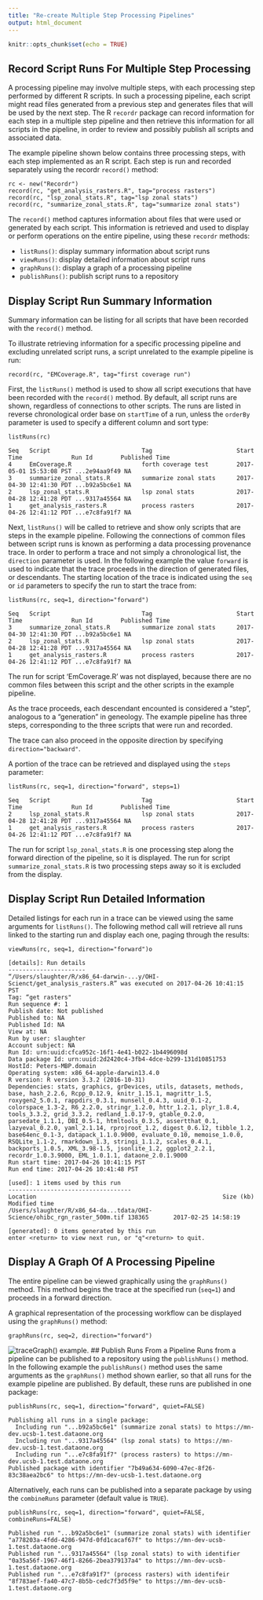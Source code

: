 ```yaml
---
title: "Re-create Multiple Step Processing Pipelines"
output: html_document
---
```


```r
knitr::opts_chunk$set(echo = TRUE)
```

## Record Script Runs For Multiple Step Processing
A processing pipeline may involve multiple steps, with each processing step performed by different
R scripts. In such a processing pipeline, each script might read files generated from a previous 
step and generates files that will be used by the next step. The R `recordr` package can record information for each
step in a multiple step pipeline and then retrieve this information for all scripts in the
pipeline, in order to review and possibly publish all scripts and associated data.

The example pipeline shown below contains three processing steps, with each step
implemented as an R script. Each step is run and recorded separately using the
recordr `record()` method:

```
rc <- new("Recordr")
record(rc, "get_analysis_rasters.R", tag="process rasters")
record(rc, "lsp_zonal_stats.R", tag="lsp zonal stats")
record(rc, "summarize_zonal_stats.R", tag="summarize zonal stats")

``` 
The `record()` method captures information about files that were used or generated by 
each script. This information is retrieved and used to display or perform operations
on the entire pipeline, using these `recordr` methods:

- `listRuns()`: display summary information about script runs
- `viewRuns()`: display detailed information about script runs 
- `graphRuns()`: display a graph of a processing pipeline
- `publishRuns()`: publish script runs to a repository

## Display Script Run Summary Information

Summary information can be listing for all scripts that have been recorded with the `record()` method.

To illustrate retrieving information for a specific processing pipeline and excluding unrelated script runs, a script
unrelated to the example pipeline is run:

```
record(rc, "EMCoverage.R", tag="first coverage run")
```

First, the `listRuns()` method is used to show all script executions that have been recorded with the `record()` method.
By default, all script runs are shown, regardless of connections to other scripts. The runs are listed in reverse 
chronological order base on `startTime` of a run, unless the `orderBy` parameter is used to specify a different column 
and sort type:
```
listRuns(rc)

Seq   Script                          Tag                        Start Time              Run Id        Published Time
4     EmCoverage.R                    forth coverage test        2017-05-01 15:53:08 PST ...2e94aa9f49 NA            
3     summarize_zonal_stats.R         summarize zonal stats      2017-04-30 12:41:30 PDT ...b92a5bc6e1 NA            
2     lsp_zonal_stats.R               lsp zonal stats            2017-04-28 12:41:28 PDT ...9317a45564 NA            
1     get_analysis_rasters.R          process rasters            2017-04-26 12:41:12 PDT ...e7c8fa91f7 NA

```

Next, `listRuns()` will be called to retrieve and show only scripts that are steps in the example pipeline.
Following the connections of common files between script runs is known as performing a data processing provenance trace.
In order to perform a trace and not simply a chronological list, the `direction` parameter is used. In the following
example the value `forward` is used to indicate that the trace proceeds in the direction of generated files, or descendants.
The starting location of the trace is indicated using the `seq` or `id` parameters to specify the run to start the
trace from:

```
listRuns(rc, seq=1, direction="forward")

Seq   Script                          Tag                        Start Time              Run Id        Published Time
3     summarize_zonal_stats.R         summarize zonal stats      2017-04-30 12:41:30 PDT ...b92a5bc6e1 NA            
2     lsp_zonal_stats.R               lsp zonal stats            2017-04-28 12:41:28 PDT ...9317a45564 NA            
1     get_analysis_rasters.R          process rasters            2017-04-26 12:41:12 PDT ...e7c8fa91f7 NA
```
The run for script 'EmCoverage.R' was not displayed, because there are no common files between this script and
the other scripts in the example pipeline.

As the trace proceeds, each descendant encounted is considered a "step", analogous to a
"generation" in geneology. The example pipeline has three steps, corresponding to the three
scripts that were run and recorded.

The trace can also proceed in the opposite direction by specifying `direction="backward"`.

A portion of the trace can be retrieved and displayed using the `steps` parameter:
```
listRuns(rc, seq=1, direction="forward", steps=1)

Seq   Script                          Tag                        Start Time              Run Id        Published Time
2     lsp_zonal_stats.R               lsp zonal stats            2017-04-28 12:41:28 PDT ...9317a45564 NA            
1     get_analysis_rasters.R          process rasters            2017-04-26 12:41:12 PDT ...e7c8fa91f7 NA
```

The run for script `lsp_zonal_stats.R` is one processing step along the forward direction of the pipeline, so it is
displayed. The run for script `summarize_zonal_stats.R` is two processing steps away so it is excluded from the display.

## Display Script Run Detailed Information

Detailed listings for each run in a trace can be viewed using the same arguments for `listRuns()`.
The following method call will retrieve all runs linked to the starting run and display each one, paging through the results:
```
viewRuns(rc, seq=1, direction="forward")o

[details]: Run details
----------------------
“/Users/slaughter/R/x86_64-darwin-...y/OHI-Scienct/get_analysis_rasters.R” was executed on 2017-04-26 10:41:15 PST
Tag: “get rasters"
Run sequence #: 1
Publish date: Not published
Published to: NA
Published Id: NA
View at: NA
Run by user: slaughter
Account subject: NA
Run Id: urn:uuid:cfca952c-16f1-4e41-b022-1b4496098d
Data package Id: urn:uuid:2d2420c4-3fb4-4dce-b299-131d10851753
HostId: Peters-MBP.domain
Operating system: x86_64-apple-darwin13.4.0
R version: R version 3.3.2 (2016-10-31)
Dependencies: stats, graphics, grDevices, utils, datasets, methods, base, hash_2.2.6, Rcpp_0.12.9, knitr_1.15.1, magrittr_1.5, roxygen2_5.0.1, rappdirs_0.3.1, munsell_0.4.3, uuid_0.1-2, colorspace_1.3-2, R6_2.2.0, stringr_1.2.0, httr_1.2.1, plyr_1.8.4, tools_3.3.2, grid_3.3.2, redland_1.0.17-9, gtable_0.2.0, parsedate_1.1.1, DBI_0.5-1, htmltools_0.3.5, assertthat_0.1, lazyeval_0.2.0, yaml_2.1.14, rprojroot_1.2, digest_0.6.12, tibble_1.2, base64enc_0.1-3, datapack_1.1.0.9000, evaluate_0.10, memoise_1.0.0, RSQLite_1.1-2, rmarkdown_1.3, stringi_1.1.2, scales_0.4.1, backports_1.0.5, XML_3.98-1.5, jsonlite_1.2, ggplot2_2.2.1, recordr_1.0.3.9000, EML_1.0.1.1, dataone_2.0.1.9000
Run start time: 2017-04-26 10:41:15 PST
Run end time: 2017-04-26 10:41:48 PST

[used]: 1 items used by this run
-----------------------------------
Location                                                     Size (kb)    Modified time      
/Users/slaughter/R/x86_64-da...tdata/OHI-Science/ohibc_rgn_raster_500m.tif 138365       2017-02-25 14:58:19

[generated]: 0 items generated by this run
enter <return> to view next run, or "q"<return> to quit.

```

## Display A Graph Of A Processing Pipeline

The entire pipeline can be viewed graphically using the `graphRuns()` method. This method begins the trace at the
specified run (`seq=1`) and proceeds in a forward direction. 

A graphical representation of the processing workflow can be displayed using the `graphRuns()` method:
```
graphRuns(rc, seq=2, direction="forward")
```

![traceGraph() example.](https://github.com/DataONEorg/sem-prov-design/raw/master/docs/PROV-capture/traceGraph.png)
## Publish Runs From a Pipeline
Runs from a pipeline can be published to a repository using the `publishRuns()` method. In the following example
the `publishRuns()` method uses the same arguments as the `graphRuns()` method shown earlier,
so that all runs for the example pipeline are published. By default, these runs are published in one package:
```
publishRuns(rc, seq=1, direction="forward", quiet=FALSE)

Publishing all runs in a single package:
  Including run "...b92a5bc6e1" (summarize zonal stats) to https://mn-dev.ucsb-1.test.dataone.org
  Including run "...9317a45564" (lsp zonal stats) to https://mn-dev.ucsb-1.test.dataone.org
  Including run "...e7c8fa91f7" (process rasters) to https://mn-dev.ucsb-1.test.dataone.org
Published package with identifier "7b49a634-6090-47ec-8f26-83c38aea2bc6" to https://mn-dev-ucsb-1.test.dataone.org
```
Alternatively, each runs can be published into a separate package by using the `combineRuns`
parameter (default value is `TRUE`).
```
publishRuns(rc, seq=1, direction="forward", quiet=FALSE, combineRuns=FALSE)

Published run "...b92a5bc6e1" (summarize zonal stats) with identifier "a778203a-4fdd-4286-947d-0fd1cacaf67f" to https://mn-dev-ucsb-1.test.dataone.org
Published run "...9317a45564" (lsp zonal stats) to with identifier "0a35a56f-1967-46f1-8266-2bea379137a4" to https://mn-dev-ucsb-1.test.dataone.org
Published run "...e7c8fa91f7" (process rasters) with identifeir "8f783aef-fa40-47c7-8b5b-cedc7f3d5f9e" to https://mn-dev-ucsb-1.test.dataone.org
```
